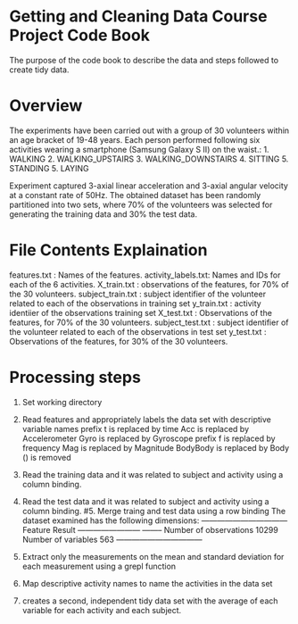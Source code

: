 # Getting and Cleaning Data Course Project Code Book

The purpose of the code book to describe the data and steps followed to create tidy data. 

# Overview

The experiments have been carried out with a group of 30 volunteers within an age bracket of 19-48 years. 
Each person performed following six activities wearing a smartphone (Samsung Galaxy S II) on the waist.:
1. WALKING
2. WALKING_UPSTAIRS
3. WALKING_DOWNSTAIRS
4. SITTING 
5. STANDING
5. LAYING  

Experiment captured 3-axial linear acceleration and 3-axial angular velocity at a constant rate of 50Hz. 
The obtained dataset has been randomly partitioned into two sets, where 70% of the volunteers was selected for generating the training data and 30% the test data. 

# File Contents Explaination
features.txt       : Names of the features.
activity_labels.txt: Names and IDs for each of the 6 activities.
X_train.txt        : observations of the features, for 70% of the 30 volunteers.
subject_train.txt  : subject identifier of the volunteer related to each of the observations in training set
y_train.txt        : activity identiier of the observations training set
X_test.txt         : Observations of the features, for 70% of the 30 volunteers.
subject_test.txt   : subject identifier of the volunteer related to each of the observations in test set
y_test.txt         : Observations of the features, for 30% of the 30 volunteers.

# Processing steps
1. Set working directory
2. Read features and appropriately labels the data set with descriptive variable names
     prefix t is replaced by time
     Acc is replaced by Accelerometer
     Gyro is replaced by Gyroscope
     prefix f is replaced by frequency
     Mag is replaced by Magnitude
     BodyBody is replaced by Body
     () is removed
3. Read the training data and it was related to subject and activity using a column binding. 
4. Read the test data and it was related to subject and activity using a column binding. #5. Merge traing and test data using a row binding
   The dataset examined has the following dimensions:
   ---------------------------------
   Feature                    Result
   ------------------------ --------
   Number of observations      10299
   Number of variables           563
   ---------------------------------

6. Extract only the measurements on the mean and standard deviation for each measurement using a grepl function
7. Map descriptive activity names to name the activities in the data set
8. creates a second, independent tidy data set with the average of each variable for each activity and each subject.


